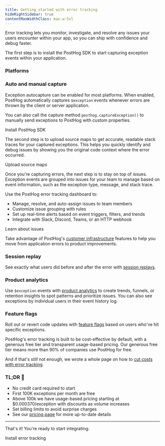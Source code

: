 ```yaml
---
title: Getting started with error tracking
hideRightSidebar: true
contentMaxWidthClass: max-w-5xl
---
```



<QuestLog firstSpeechBubble="Let's get started!" lastSpeechBubble="Time to integrate error tracking!">

  <QuestLogItem title="Capture your first exception" subtitle="Required" icon="IconCode2">

  Error tracking lets you monitor, investigate, and resolve any issues your users encounter within your app, so you can ship with confidence and debug faster.

  The first step is to install the PostHog SDK to start capturing exception events within your application.

  ### Platforms

  <InstallationPlatforms />

  ### Auto and manual capture

  Exception autocapture can be enabled for most platforms. When enabled, PostHog automatically captures `$exception` events whenever errors are thrown by the client or server application.

  You can also call the capture method `posthog.captureException()` to manually send exceptions to PostHog with custom properties.

  <CallToAction type="primary" to="/docs/error-tracking/installation">
  Install PostHog SDK
  </CallToAction>

</QuestLogItem>

<QuestLogItem title="Get accurate stack traces" subtitle="Required" icon="IconCode">

  The second step is to upload source maps to get accurate, readable stack traces for your captured exceptions. This helps you quickly identify and debug issues by showing you the original code context where the error occurred.

  <ProductScreenshot imageLight="https://res.cloudinary.com/dmukukwp6/image/upload/Screenshot_2025_01_30_at_09_48_09_63dd3c5241.png" imageDark="https://res.cloudinary.com/dmukukwp6/image/upload/Screenshot_2025_01_30_at_09_48_39_1030eea240.png" alt="Stack traces example" classes="rounded" padding={false} />

  <CallToAction type="primary" to="/docs/error-tracking/upload-source-maps">
  Upload source maps
  </CallToAction>

</QuestLogItem>

<QuestLogItem title="Monitor and resolve issues" subtitle="Required" icon="IconWarning">

  Once you're capturing errors, the next step is to stay on top of issues. Exception events are grouped into issues for your team to manage based on event information, such as the exception type, message, and stack trace.

  <ProductScreenshot imageLight="https://res.cloudinary.com/dmukukwp6/image/upload/SCR_20250728_ryub_aa8398de10.png" imageDark="https://res.cloudinary.com/dmukukwp6/image/upload/SCR_20250728_rzmm_23fa3181c4.png" alt="Error tracking overview" classes="rounded" padding={false} />

  Use the PostHog error tracking dashboard to:

  * Manage, resolve, and auto-assign issues to team members
  * Customize issue grouping with rules
  * Set up real-time alerts based on event triggers, filters, and trends
  * Integrate with Slack, Discord, Teams, or an HTTP webhook

  <CallToAction type="primary" to="/docs/error-tracking/issues">
  Learn about issues
  </CallToAction>

</QuestLogItem>

<QuestLogItem title="Integrate customer data" subtitle="Recommended" icon="IconLogomark">

  Take advantage of PostHog's [customer infrastructure](/docs) features to help you move from application errors to product improvements.

  ### <IconRewindPlay className="text-yellow w-7 -mt-1 inline-block" />&#xA;&#xA;Session replay

  See exactly what users did before and after the error with [session replays](/docs/session-replay).

  <ProductVideo videoLight="https://res.cloudinary.com/dmukukwp6/video/upload/error_tracking_session_replay_investigate_afdaef02a5.mp4" alt="Use session replay to investigate errors" autoPlay="true" loop="true" />

  ### <IconGraph className="text-blue w-7 -mt-1 inline-block" />&#xA;&#xA;Product analytics

  Use `$exception` events with [product analytics](/docs/product-analytics) to create trends, funnels, or retention insights to spot patterns and prioritize issues. You can also see exceptions by individual users in their event history log.

  <ProductScreenshot imageLight="https://res.cloudinary.com/dmukukwp6/image/upload/SCR_20250728_sgre_98426bdbdb.png" imageDark="https://res.cloudinary.com/dmukukwp6/image/upload/SCR_20250728_sgvz_a9af4766fe.png" alt="Product analytics dashboards" classes="rounded" padding={false} />

  ### <IconToggle className="text-seagreen w-7 -mt-1 inline-block" />&#xA;&#xA;Feature flags

  Roll out or revert code updates with [feature flags](/docs/feature-flags) based on users who've hit specific exceptions.

  <ProductScreenshot imageLight="https://res.cloudinary.com/dmukukwp6/image/upload/SCR_20250728_sirw_4622f2f7d0.png" imageDark="https://res.cloudinary.com/dmukukwp6/image/upload/SCR_20250728_sivj_9e5d71bb69.png" alt="Feature flags taregting error cohorts" classes="rounded" padding={false} />

  </QuestLogItem>

<QuestLogItem title="Use for free" subtitle="Free 100K exceptions/mo" icon="IconPiggyBank">

  PostHog's error tracking is built to be cost-effective by default, with a generous free tier and transparent usage-based pricing. Our generous free tier means more than 90% of companies use PostHog for free.

  And if that's *still* not enough, we wrote a whole page on how to [cut costs with error tracking](/docs/error-tracking/cutting-costs).

  ### TL;DR 💸

  * No credit card required to start
  * First 100K exceptions per month are free
  * Above 100k we have usage-based pricing starting at $0.000370/exception with discounts as volume increases
  * Set billing limits to avoid surprise charges
  * See our [pricing page](/error-tracking#pricing) for more up-to-date details

  ***

  That's it! You're ready to start integrating.

  <CallToAction type="primary" to="/docs/error-tracking/installation">
  Install error tracking
  </CallToAction>

</QuestLogItem>

</QuestLog>
